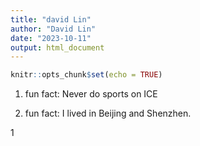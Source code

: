 ```yaml
---
title: "david Lin"
author: "David Lin"
date: "2023-10-11"
output: html_document
---
```


```r
knitr::opts_chunk$set(echo = TRUE)
```

1. fun fact:
Never do sports on ICE

2. fun fact:
I lived in Beijing and Shenzhen.

1